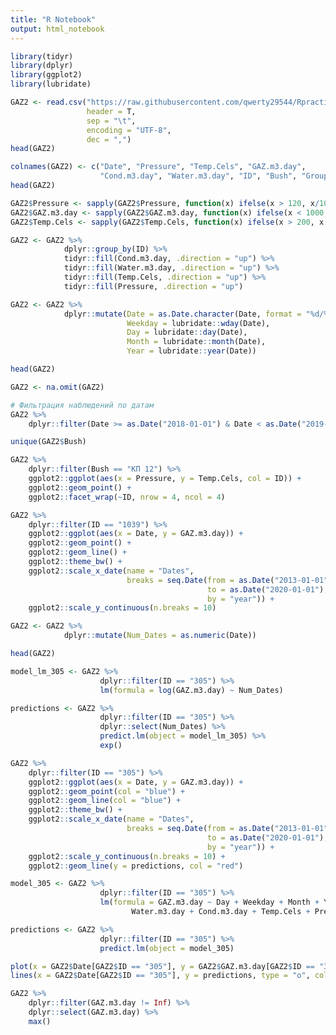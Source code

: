 ```yaml
---
title: "R Notebook"
output: html_notebook
---
```



```r
library(tidyr)
library(dplyr)
library(ggplot2)
library(lubridate)
```


```r
GAZ2 <- read.csv("https://raw.githubusercontent.com/qwerty29544/RpracticeBook/master/2Data/01FlatTables/GAZ.csv", 
                 header = T, 
                 sep = "\t", 
                 encoding = "UTF-8", 
                 dec = ",")
head(GAZ2)
```


```r
colnames(GAZ2) <- c("Date", "Pressure", "Temp.Cels", "GAZ.m3.day", 
                    "Cond.m3.day", "Water.m3.day", "ID", "Bush", "Group")
head(GAZ2)
```

```r
GAZ2$Pressure <- sapply(GAZ2$Pressure, function(x) ifelse(x > 120, x/10, x))
GAZ2$GAZ.m3.day <- sapply(GAZ2$GAZ.m3.day, function(x) ifelse(x < 1000, x * 1000, x))
GAZ2$Temp.Cels <- sapply(GAZ2$Temp.Cels, function(x) ifelse(x > 200, x / 10, x))

GAZ2 <- GAZ2 %>% 
            dplyr::group_by(ID) %>% 
            tidyr::fill(Cond.m3.day, .direction = "up") %>% 
            tidyr::fill(Water.m3.day, .direction = "up") %>% 
            tidyr::fill(Temp.Cels, .direction = "up") %>% 
            tidyr::fill(Pressure, .direction = "up")

GAZ2 <- GAZ2 %>% 
            dplyr::mutate(Date = as.Date.character(Date, format = "%d/%m/%Y"),
                          Weekday = lubridate::wday(Date),
                          Day = lubridate::day(Date),
                          Month = lubridate::month(Date),
                          Year = lubridate::year(Date))

head(GAZ2)
```


```r
GAZ2 <- na.omit(GAZ2)
```


```r
# Фильтрация наблюдений по датам
GAZ2 %>% 
    dplyr::filter(Date >= as.Date("2018-01-01") & Date < as.Date("2019-01-01"))
```


```r
unique(GAZ2$Bush)
```


```r
GAZ2 %>% 
    dplyr::filter(Bush == "КП 12") %>% 
    ggplot2::ggplot(aes(x = Pressure, y = Temp.Cels, col = ID)) +
    ggplot2::geom_point() + 
    ggplot2::facet_wrap(~ID, nrow = 4, ncol = 4)
```


```r
GAZ2 %>% 
    dplyr::filter(ID == "1039") %>%  
    ggplot2::ggplot(aes(x = Date, y = GAZ.m3.day)) +
    ggplot2::geom_point() + 
    ggplot2::geom_line() + 
    ggplot2::theme_bw() + 
    ggplot2::scale_x_date(name = "Dates", 
                          breaks = seq.Date(from = as.Date("2013-01-01"), 
                                            to = as.Date("2020-01-01"), 
                                            by = "year")) + 
    ggplot2::scale_y_continuous(n.breaks = 10)
```


```r
GAZ2 <- GAZ2 %>% 
            dplyr::mutate(Num_Dates = as.numeric(Date))

head(GAZ2)
```


```r
model_lm_305 <- GAZ2 %>% 
                    dplyr::filter(ID == "305") %>% 
                    lm(formula = log(GAZ.m3.day) ~ Num_Dates)

predictions <- GAZ2 %>% 
                    dplyr::filter(ID == "305") %>%
                    dplyr::select(Num_Dates) %>% 
                    predict.lm(object = model_lm_305) %>% 
                    exp()
```


```r
GAZ2 %>% 
    dplyr::filter(ID == "305") %>%  
    ggplot2::ggplot(aes(x = Date, y = GAZ.m3.day)) +
    ggplot2::geom_point(col = "blue") + 
    ggplot2::geom_line(col = "blue") + 
    ggplot2::theme_bw() + 
    ggplot2::scale_x_date(name = "Dates", 
                          breaks = seq.Date(from = as.Date("2013-01-01"), 
                                            to = as.Date("2020-01-01"), 
                                            by = "year")) + 
    ggplot2::scale_y_continuous(n.breaks = 10) +
    ggplot2::geom_line(y = predictions, col = "red")
```


```r
model_305 <- GAZ2 %>% 
                    dplyr::filter(ID == "305") %>% 
                    lm(formula = GAZ.m3.day ~ Day + Weekday + Month + Year + 
                           Water.m3.day + Cond.m3.day + Temp.Cels + Pressure)

predictions <- GAZ2 %>% 
                    dplyr::filter(ID == "305") %>%
                    predict.lm(object = model_305)
```


```r
plot(x = GAZ2$Date[GAZ2$ID == "305"], y = GAZ2$GAZ.m3.day[GAZ2$ID == "305"], col = "red", pch = 19)
lines(x = GAZ2$Date[GAZ2$ID == "305"], y = predictions, type = "o", col = "blue")
```



```r
GAZ2 %>% 
    dplyr::filter(GAZ.m3.day != Inf) %>% 
    dplyr::select(GAZ.m3.day) %>% 
    max()
```


